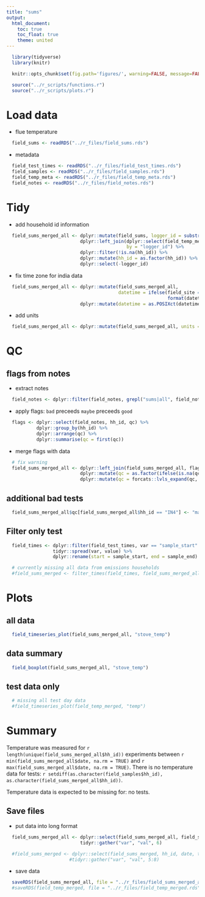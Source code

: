 ```yaml
---
title: "sums"
output:
  html_document:
    toc: true
    toc_float: true
    theme: united
---
```


```r
  library(tidyverse)
  library(knitr)
```

```r
  knitr::opts_chunk$set(fig.path='figures/', warning=FALSE, message=FALSE, cache=FALSE)
```

```r
  source("../r_scripts/functions.r")
  source("../r_scripts/plots.r")
```

# Load data

* flue temperature

```r
  field_sums <- readRDS("../r_files/field_sums.rds")
```

* metadata

```r
  field_test_times <- readRDS("../r_files/field_test_times.rds")
  field_samples <- readRDS("../r_files/field_samples.rds")
  field_temp_meta <- readRDS("../r_files/field_temp_meta.rds")
  field_notes <- readRDS("../r_files/field_notes.rds")
```

# Tidy

* add household id information

```r
  field_sums_merged_all <- dplyr::mutate(field_sums, logger_id = substring(field_sums$logger_id, 13, 16)) %>%
                           dplyr::left_join(dplyr::select(field_temp_meta, logger_id, hh_id, field_site),
                                            by = "logger_id") %>%
                           dplyr::filter(!is.na(hh_id)) %>%
                           dplyr::mutate(hh_id = as.factor(hh_id)) %>%  # should alaready be factor
                           dplyr::select(-logger_id)
```

* fix time zone for india data

```r
  field_sums_merged_all <- dplyr::mutate(field_sums_merged_all,
                                         datetime = ifelse(field_site == "india",
                                                           format(datetime, tz = "Asia/Calcutta"), datetime)) %>%
                           dplyr::mutate(datetime = as.POSIXct(datetime, format = "%Y-%m-%d %H:%M:%S"))
```

* add units
```r
  field_sums_merged_all <- dplyr::mutate(field_sums_merged_all, units = "degrees Celsius")
```

# QC

## flags from notes

* extract notes

```r
  field_notes <- dplyr::filter(field_notes, grepl("sums|all", field_notes$inst) == TRUE)
```

* apply flags: `bad` preceeds `maybe` preceeds `good`

```r
  flags <- dplyr::select(field_notes, hh_id, qc) %>%
           dplyr::group_by(hh_id) %>%
           dplyr::arrange(qc) %>%
           dplyr::summarise(qc = first(qc))
```

* merge flags with data

```r
  # fix warning
  field_sums_merged_all <- dplyr::left_join(field_sums_merged_all, flags, by = "hh_id") %>%
                           dplyr::mutate(qc = as.factor(ifelse(is.na(qc), "ok", as.character(qc)))) %>%
                           dplyr::mutate(qc = forcats::lvls_expand(qc, c("bad", "maybe", "ok")))
```

## additional bad tests

```r
  field_sums_merged_all$qc[field_sums_merged_all$hh_id == "IN4"] <- "maybe"
```

## Filter only test

```r
  field_times <- dplyr::filter(field_test_times, var == "sample_start" | var == "sample_end") %>%
                 tidyr::spread(var, value) %>%
                 dplyr::rename(start = sample_start, end = sample_end)
```

```r
  # currently missing all data from emissions households
  #field_sums_merged <- filter_times(field_times, field_sums_merged_all)
```

# Plots

## all data

```r
  field_timeseries_plot(field_sums_merged_all, "stove_temp")
```

## data summary

```r
  field_boxplot(field_sums_merged_all, "stove_temp")
```

## test data only

```r
  # missing all test day data
  #field_timeseries_plot(field_temp_merged, "temp")
```

# Summary

Temperature was measured for `r length(unique(field_sums_merged_all$hh_id))` experiments between `r min(field_sums_merged_all$date, na.rm = TRUE)` and `r max(field_sums_merged_all$date, na.rm = TRUE)`. There is no temperature data for tests: `r setdiff(as.character(field_samples$hh_id), as.character(field_sums_merged_all$hh_id))`.

Temperature data is expected to be missing for: no tests.

## Save files

* put data into long format

```r
  field_sums_merged_all <- dplyr::select(field_sums_merged_all, field_site, hh_id, date, time, datetime, stove_temp, units, qc) %>%
                           tidyr::gather("var", "val", 6)

  #field_sums_merged <- dplyr::select(field_sums_merged, hh_id, date, time, datetime, stove_temp, units, qc, field_site) %>%
                       #tidyr::gather("var", "val", 5:8)
```

* save data

```r
  saveRDS(field_sums_merged_all, file = "../r_files/field_sums_merged_all.rds")
  #saveRDS(field_temp_merged, file = "../r_files/field_temp_merged.rds")
```
